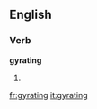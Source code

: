 ==English==

===Verb===
'''gyrating'''

# {{present participle of|[[gyrate]]}}

[[fr:gyrating]]
[[it:gyrating]]